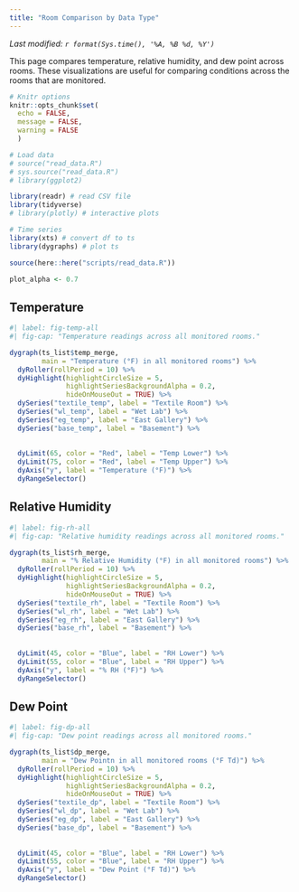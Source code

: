 ```yaml
---
title: "Room Comparison by Data Type"
---
```


*Last modified: `r format(Sys.time(), '%A, %B %d, %Y')`*

This page compares temperature, relative humidity, and dew point across rooms. These visualizations are useful for comparing conditions across the rooms that are monitored.

```r

# Knitr options
knitr::opts_chunk$set(
  echo = FALSE,
  message = FALSE,
  warning = FALSE
  )

# Load data
# source("read_data.R")
# sys.source("read_data.R")
# library(ggplot2)

library(readr) # read CSV file
library(tidyverse)
# library(plotly) # interactive plots

# Time series
library(xts) # convert df to ts
library(dygraphs) # plot ts 

```


```r
source(here::here("scripts/read_data.R"))
```

```r
plot_alpha <- 0.7
```


::: panel-tabset
## Temperature

::: column-page
```r
#| label: fig-temp-all
#| fig-cap: "Temperature readings across all monitored rooms."

dygraph(ts_list$temp_merge,
        main = "Temperature (°F) in all monitored rooms") %>% 
  dyRoller(rollPeriod = 10) %>% 
  dyHighlight(highlightCircleSize = 5,
              highlightSeriesBackgroundAlpha = 0.2,
              hideOnMouseOut = TRUE) %>% 
  dySeries("textile_temp", label = "Textile Room") %>% 
  dySeries("wl_temp", label = "Wet Lab") %>% 
  dySeries("eg_temp", label = "East Gallery") %>% 
  dySeries("base_temp", label = "Basement") %>% 
  
  
  dyLimit(65, color = "Red", label = "Temp Lower") %>% 
  dyLimit(75, color = "Red", label = "Temp Upper") %>% 
  dyAxis("y", label = "Temperature (°F)") %>% 
  dyRangeSelector()
```
:::

## Relative Humidity

::: column-page
```r
#| label: fig-rh-all
#| fig-cap: "Relative humidity readings across all monitored rooms."

dygraph(ts_list$rh_merge,
        main = "% Relative Humidity (°F) in all monitored rooms") %>% 
  dyRoller(rollPeriod = 10) %>% 
  dyHighlight(highlightCircleSize = 5,
              highlightSeriesBackgroundAlpha = 0.2,
              hideOnMouseOut = TRUE) %>% 
  dySeries("textile_rh", label = "Textile Room") %>% 
  dySeries("wl_rh", label = "Wet Lab") %>% 
  dySeries("eg_rh", label = "East Gallery") %>% 
  dySeries("base_rh", label = "Basement") %>% 
  
  
  dyLimit(45, color = "Blue", label = "RH Lower") %>% 
  dyLimit(55, color = "Blue", label = "RH Upper") %>% 
  dyAxis("y", label = "% RH (°F)") %>% 
  dyRangeSelector()
```
:::

## Dew Point

::: column-page
```r
#| label: fig-dp-all
#| fig-cap: "Dew point readings across all monitored rooms."

dygraph(ts_list$dp_merge,
        main = "Dew Pointn in all monitored rooms (°F Td)") %>% 
  dyRoller(rollPeriod = 10) %>% 
  dyHighlight(highlightCircleSize = 5,
              highlightSeriesBackgroundAlpha = 0.2,
              hideOnMouseOut = TRUE) %>% 
  dySeries("textile_dp", label = "Textile Room") %>% 
  dySeries("wl_dp", label = "Wet Lab") %>% 
  dySeries("eg_dp", label = "East Gallery") %>% 
  dySeries("base_dp", label = "Basement") %>% 
  
  
  dyLimit(45, color = "Blue", label = "RH Lower") %>% 
  dyLimit(55, color = "Blue", label = "RH Upper") %>% 
  dyAxis("y", label = "Dew Point (°F Td)") %>% 
  dyRangeSelector()
```
:::
:::